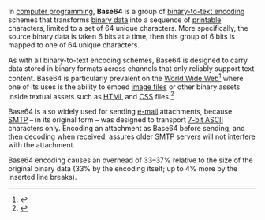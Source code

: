 {{short description|Group of binary-to-text encoding schemes using 64 symbols (plus padding)}}
In [[computer programming]], '''Base64''' is a group of [[binary-to-text encoding]] schemes that transforms [[binary data]] into a sequence of [[Graphic character|printable]] characters, limited to a set of 64 unique characters.  More specifically, the source binary data is taken 6 bits at a time, then this group of 6 bits is mapped to one of 64 unique characters.

As with all binary-to-text encoding schemes, Base64 is designed to carry data stored in binary formats across channels that only reliably support text content. Base64 is particularly prevalent on the [[World Wide Web]]<ref>{{cite web |title= Base64 encoding and decoding – Web APIs |url= https://developer.mozilla.org/en-US/docs/Web/API/WindowBase64/Base64_encoding_and_decoding |publisher= MDN Web Docs |archive-url= https://web.archive.org/web/20141111151440/https://developer.mozilla.org/en-US/docs/Web/API/WindowBase64/Base64_encoding_and_decoding |archive-date= 2014-11-11 |url-status=live}}</ref> where one of its uses is the ability to embed [[image files]] or other binary assets inside textual assets such as [[HTML]] and [[CSS]] files.<ref>{{cite web |title= When to base64 encode images (and when not to) |date= 28 August 2011 |url=https://www.davidbcalhoun.com/2011/when-to-base64-encode-images-and-when-not-to/ |archive-url= https://web.archive.org/web/20230829143759/https://www.davidbcalhoun.com/2011/when-to-base64-encode-images-and-when-not-to/ |archive-date=2023-08-29 |url-status=live}}</ref>

Base64 is also widely used for sending [[e-mail]] attachments, because [[Simple Mail Transfer Protocol|SMTP]]&nbsp;– in its original form&nbsp;– was designed to transport [[7-bit ASCII]] characters only. Encoding an attachment as Base64 before sending, and then decoding when received, assures older SMTP servers will not interfere with the attachment. 

Base64 encoding causes an overhead of 33–37% relative to the size of the original binary data (33% by the encoding itself; up to 4% more by the inserted line breaks).

{{TOC limit|3}}
